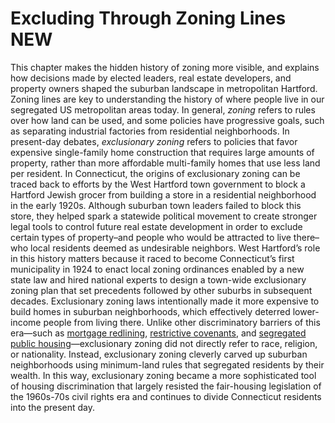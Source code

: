 # Excluding Through Zoning Lines **NEW** {#excluding}
This chapter makes the hidden history of zoning more visible, and explains how decisions made by elected leaders, real estate developers, and property owners shaped the suburban landscape in metropolitan Hartford. Zoning lines are key to understanding the history of where people live in our segregated US metropolitan areas today. In general, *zoning* refers to rules over how land can be used, and some policies have progressive goals, such as separating industrial factories from residential neighborhoods. In present-day debates, *exclusionary zoning* refers to policies that favor expensive single-family home construction that requires large amounts of property, rather than more affordable multi-family homes that use less land per resident. In Connecticut, the origins of exclusionary zoning can be traced back to efforts by the West Hartford town government to block a Hartford Jewish grocer from building a store in a residential neighborhood in the early 1920s. Although suburban town leaders failed to block this store, they helped spark a statewide political movement to create stronger legal tools to control future real estate development in order to exclude certain types of property--and people who would be attracted to live there--who local residents deemed as undesirable neighbors. West Hartford’s role in this history matters because it raced to become Connecticut’s first municipality in 1924 to enact local zoning ordinances enabled by a new state law and hired national experts to design a town-wide exclusionary zoning plan that set precedents followed by other suburbs in subsequent decades. Exclusionary zoning laws intentionally made it more expensive to build homes in suburban neighborhoods, which effectively deterred lower-income people from living there. Unlike other discriminatory barriers of this era---such as [mortgage redlining](lending.html), [restrictive covenants](restricting.html), and [segregated public housing](public-housing.html)---exclusionary zoning did not directly refer to race, religion, or nationality. Instead, exclusionary zoning cleverly carved up suburban neighborhoods using minimum-land rules that segregated residents by their wealth. In this way, exclusionary zoning became a more sophisticated tool of housing discrimination that largely resisted the fair-housing legislation of the 1960s-70s civil rights era and continues to divide Connecticut residents into the present day.
